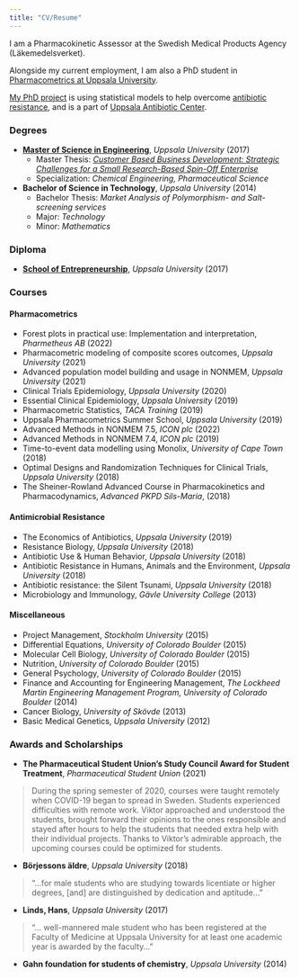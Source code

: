 ```yaml
---
title: "CV/Resume"
---
```


I am a Pharmacokinetic Assessor at the Swedish Medical Products Agency (Läkemedelsverket).

Alongside my current employment, I am also a PhD student in [Pharmacometrics at Uppsala University](https://farmaci.uu.se/research/pharmacometrics/).   

[My PhD project](https://uac.uu.se/uac-research/colistin-pkpd/) is using statistical models to help overcome [antibiotic resistance](https://www.reactgroup.org/antibiotic-resistance/), and is a part of [Uppsala Antibiotic Center](https://uac.uu.se).  

### Degrees  
* [**Master of Science in Engineering**](http://www.uu.se/en/admissions/master/selma/studieplan/?planId=405&pKod=TKT2Y&lasar=), _Uppsala University_ (2017)
  * Master Thesis: [_Customer Based Business Development: Strategic Challenges for a Small Research-Based Spin-Off Enterprise_](http://www.diva-portal.org/smash/get/diva2:1137512/FULLTEXT01.pdf)
  * Specialization: _Chemical Engineering, Pharmaceutical Science_

* **Bachelor of Science in Technology**, _Uppsala University_ (2014)
  * Bachelor Thesis: _Market Analysis of Polymorphism- and Salt-screening services_
  * Major: _Technology_
  * Minor: _Mathematics_

### Diploma  
* [**School of Entrepreneurship**](https://cie.uu.se/industrial-engineering-and-management/education/entrepreneurship/), _Uppsala University_ (2017)

### Courses

#### Pharmacometrics 

* Forest plots in practical use: Implementation and interpretation, _Pharmetheus AB_ (2022)
* Pharmacometric modeling of composite scores outcomes, _Uppsala University_ (2021)
* Advanced population model building and usage in NONMEM, _Uppsala University_ (2021)
* Clinical Trials Epidemiology, _Uppsala University_ (2020)
* Essential Clinical Epidemiology, _Uppsala University_ (2019)
* Pharmacometric Statistics, _TACA Training_ (2019)
* Uppsala Pharmacometrics Summer School, _Uppsala University_ (2019)
* Advanced Methods in NONMEM 7.5, _ICON plc_ (2022)
* Advanced Methods in NONMEM 7.4, _ICON plc_ (2019)
* Time-to-event data modelling using Monolix, _University of Cape Town_ (2018)
* Optimal Designs and Randomization Techniques for Clinical Trials, _Uppsala University_ (2018)
* The Sheiner-Rowland Advanced Course in Pharmacokinetics and Pharmacodynamics, _Advanced PKPD Sils-Maria_, (2018)

#### Antimicrobial Resistance 

* The Economics of Antibiotics, _Uppsala University_ (2019)
* Resistance Biology, _Uppsala University_ (2018)
* Antibiotic Use & Human Behavior, _Uppsala University_ (2018)
* Antibiotic Resistance in Humans, Animals and the Environment, _Uppsala University_ (2018)
* Antibiotic resistance: the Silent Tsunami, _Uppsala University_ (2018)
* Microbiology and Immunology, _Gävle University College_ (2013)

#### Miscellaneous 

* Project Management, _Stockholm University_ (2015)
* Differential Equations, _University of Colorado Boulder_ (2015)
* Molecular Cell Biology, _University of Colorado Boulder_ (2015)
* Nutrition, _University of Colorado Boulder_ (2015)
* General Psychology, _University of Colorado Boulder_ (2015)
* Finance and Accounting for Engineering Management, _The Lockheed Martin Engineering Management Program, University of Colorado Boulder_ (2014)
* Cancer Biology, _University of Skövde_ (2013)
* Basic Medical Genetics, _Uppsala University_ (2012)

### Awards and Scholarships
* **The Pharmaceutical Student Union’s Study Council Award for Student Treatment**, _Pharmaceutical Student Union_ (2021)

> During the spring semester of 2020, courses were taught remotely when COVID-19 began to spread in Sweden. Students experienced difficulties with remote work. Viktor approached and understood the students, brought forward their opinions to the ones responsible and stayed after hours to help the students that needed extra help with their individual projects. Thanks to Viktor’s admirable approach, the upcoming courses could be optimized for students.

* **Börjessons äldre**, _Uppsala University_ (2018)  

> "...for male students who are studying towards licentiate or higher degrees, [and] are distinguished by dedication and aptitude..."

* **Linds, Hans**, _Uppsala University_ (2017)

> "... well-mannered male student who has been registered at the Faculty of Medicine at Uppsala University for at least one academic year is awarded by the faculty..."

* **Gahn foundation for students of chemistry**, _Uppsala University_ (2014)
